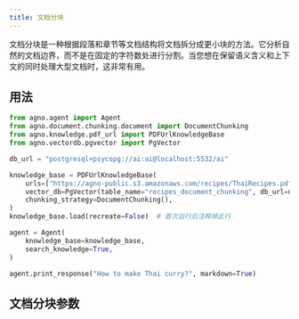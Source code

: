 ```yaml
---
title: 文档分块
---
```


文档分块是一种根据段落和章节等文档结构将文档拆分成更小块的方法。它分析自然的文档边界，而不是在固定的字符数处进行分割。当您想在保留语义含义和上下文的同时处理大型文档时，这非常有用。

## 用法

```python
from agno.agent import Agent
from agno.document.chunking.document import DocumentChunking
from agno.knowledge.pdf_url import PDFUrlKnowledgeBase
from agno.vectordb.pgvector import PgVector

db_url = "postgresql+psycopg://ai:ai@localhost:5532/ai"

knowledge_base = PDFUrlKnowledgeBase(
    urls=["https://agno-public.s3.amazonaws.com/recipes/ThaiRecipes.pdf"],
    vector_db=PgVector(table_name="recipes_document_chunking", db_url=db_url),
    chunking_strategy=DocumentChunking(),
)
knowledge_base.load(recreate=False)  # 首次运行后注释掉此行

agent = Agent(
    knowledge_base=knowledge_base,
    search_knowledge=True,
)

agent.print_response("How to make Thai curry?", markdown=True)

```

## 文档分块参数

<Snippet file="chunking-document.mdx" />